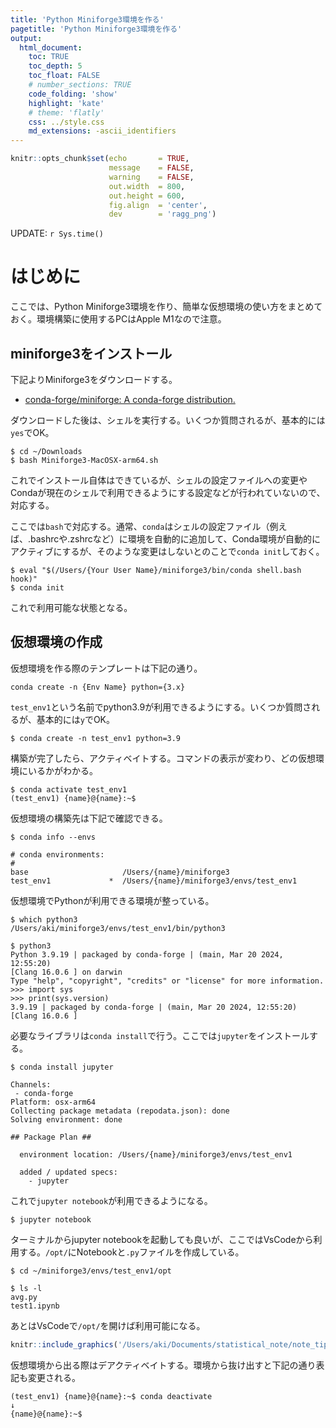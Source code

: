 ```yaml
---
title: 'Python Miniforge3環境を作る'
pagetitle: 'Python Miniforge3環境を作る'
output:
  html_document:
    toc: TRUE
    toc_depth: 5
    toc_float: FALSE
    # number_sections: TRUE
    code_folding: 'show'
    highlight: 'kate'
    # theme: 'flatly'
    css: ../style.css
    md_extensions: -ascii_identifiers
---
```


```r
knitr::opts_chunk$set(echo       = TRUE,
                      message    = FALSE,
                      warning    = FALSE,
                      out.width  = 800,
                      out.height = 600,
                      fig.align  = 'center',
                      dev        = 'ragg_png')
```

<div class='update-right'>
UPDATE: `r Sys.time()`
</div>

# はじめに

ここでは、Python Miniforge3環境を作り、簡単な仮想環境の使い方をまとめておく。環境構築に使用するPCはApple M1なので注意。

## miniforge3をインストール

下記よりMiniforge3をダウンロードする。

- [conda-forge/miniforge: A conda-forge distribution.](https://github.com/conda-forge/miniforge)

ダウンロードした後は、シェルを実行する。いくつか質問されるが、基本的には`yes`でOK。

```
$ cd ~/Downloads
$ bash Miniforge3-MacOSX-arm64.sh
```

これでインストール自体はできているが、シェルの設定ファイルへの変更やCondaが現在のシェルで利用できるようにする設定などが行われていないので、対応する。

ここでは`bash`で対応する。通常、`conda`はシェルの設定ファイル（例えば、.bashrcや.zshrcなど）に環境を自動的に追加して、Conda環境が自動的にアクティブにするが、そのような変更はしないとのことで`conda init`しておく。

```
$ eval "$(/Users/{Your User Name}/miniforge3/bin/conda shell.bash hook)"
$ conda init
```

これで利用可能な状態となる。

## 仮想環境の作成

仮想環境を作る際のテンプレートは下記の通り。

```
conda create -n {Env Name} python={3.x}
```

`test_env1`という名前でpython3.9が利用できるようにする。いくつか質問されるが、基本的には`y`でOK。

```
$ conda create -n test_env1 python=3.9
```

構築が完了したら、アクティベイトする。コマンドの表示が変わり、どの仮想環境にいるかがわかる。

```
$ conda activate test_env1
(test_env1) {name}@{name}:~$
```

仮想環境の構築先は下記で確認できる。

```
$ conda info --envs

# conda environments:
#
base                     /Users/{name}/miniforge3
test_env1             *  /Users/{name}/miniforge3/envs/test_env1
```

仮想環境でPythonが利用できる環境が整っている。

```
$ which python3
/Users/aki/miniforge3/envs/test_env1/bin/python3

$ python3
Python 3.9.19 | packaged by conda-forge | (main, Mar 20 2024, 12:55:20)
[Clang 16.0.6 ] on darwin
Type "help", "copyright", "credits" or "license" for more information.
>>> import sys
>>> print(sys.version)
3.9.19 | packaged by conda-forge | (main, Mar 20 2024, 12:55:20)
[Clang 16.0.6 ]
```

必要なライブラリは`conda install`で行う。ここでは`jupyter`をインストールする。

```
$ conda install jupyter

Channels:
 - conda-forge
Platform: osx-arm64
Collecting package metadata (repodata.json): done
Solving environment: done

## Package Plan ##

  environment location: /Users/{name}/miniforge3/envs/test_env1

  added / updated specs:
    - jupyter
```

これで`jupyter notebook`が利用できるようになる。

```
$ jupyter notebook
```

ターミナルからjupyter notebookを起動しても良いが、ここではVsCodeから利用する。`/opt/`にNotebookと`.py`ファイルを作成している。

```
$ cd ~/miniforge3/envs/test_env1/opt

$ ls -l
avg.py
test1.ipynb
```

あとはVsCodeで`/opt/`を開けば利用可能になる。

```r
knitr::include_graphics('/Users/aki/Documents/statistical_note/note_tips36/jupyternotebook.png')
```

仮想環境から出る際はデアクティベイトする。環境から抜け出すと下記の通り表記も変更される。

```
(test_env1) {name}@{name}:~$ conda deactivate
↓
{name}@{name}:~$
```